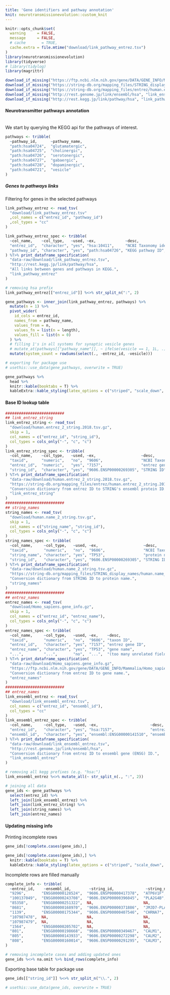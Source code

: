 ```yaml
---
title: 'Gene identifiers and pathway annotation'
knit: neurotransmissionevolution::custom_knit
---
```

```r
knitr::opts_chunk$set(
  warning     = FALSE,
  message     = FALSE,
  # cache       = TRUE,
  cache.extra = file.mtime("download/link_pathway_entrez.tsv")
)
library(neurotransmissionevolution)
library(tidyverse)
# library(tidylog)
library(magrittr)
```

```r
download_if_missing("https://ftp.ncbi.nlm.nih.gov/gene/DATA/GENE_INFO/Mammalia/Homo_sapiens.gene_info.gz")
download_if_missing("https://string-db.org/mapping_files/STRING_display_names/human.name_2_string.tsv.gz")
download_if_missing("https://string-db.org/mapping_files/entrez/human.entrez_2_string.2018.tsv.gz")
download_if_missing("http://rest.genome.jp/link/ensembl/hsa", "link_ensembl_entrez.tsv")
download_if_missing("http://rest.kegg.jp/link/pathway/hsa", "link_pathway_entrez.tsv")
```

#### Neurotransmitter pathways annotation
` `  
We start by querying the KEGG api for the pathways of interest.
```r
pathways <- tribble(
  ~pathway_id,      ~pathway_name, 
  "path:hsa04724",  "glutamatergic",
  "path:hsa04725",  "cholinergic",  
  "path:hsa04726",  "serotonergic", 
  "path:hsa04727",  "gabaergic",    
  "path:hsa04728",  "dopaminergic", 
  "path:hsa04721",  "vesicle"
)
```

##### Genes to pathways links
Filtering for genes in the selected pathways
```r
link_pathway_entrez <- read_tsv(
  "download/link_pathway_entrez.tsv"
  ,col_names = c("entrez_id", "pathway_id")
  ,col_types = "cc"
)

link_pathway_entrez_spec <- tribble(
  ~col_name,    ~col_type,   ~used, ~ex,             ~desc,
  "entrez_id",  "character", "yes", "hsa:10411",     "NCBI Taxonomy identifier",
  "pathway_id", "character", "yes", "path:hsa04726", "KEGG pathway ID",
) %T>% print_dataframe_specification(
  "data-raw/download/link_pathway_entrez.tsv",
  "http://rest.kegg.jp/link/pathway/hsa",
  "All links between genes and pathways in KEGG.",
  "link_pathway_entrez"
)
```
```r
# removing hsa prefix
link_pathway_entrez[["entrez_id"]] %<>% str_split_n(":", 2)

gene_pathways <- inner_join(link_pathway_entrez, pathways) %>%
  mutate(n = 1) %>%
  pivot_wider(
    id_cols = entrez_id,
    names_from = pathway_name, 
    values_from = n,
    values_fn = list(n = length),
    values_fill = list(n = 0)
  ) %>%
  # filling 1's in all systems for synaptic vesicle genes
  # mutate_at(pathways[["pathway_name"]], ~ ifelse(vesicle == 1, 1L, .)) %>%
  mutate(system_count = rowSums(select(., -entrez_id, -vesicle)))

# exporting for package use
# usethis::use_data(gene_pathways, overwrite = TRUE)
```
```r
gene_pathways %>%
  head %>%
  knitr::kable(booktabs = T) %>%
  kableExtra::kable_styling(latex_options = c("striped", "scale_down", "HOLD_position"))
```


#### Base ID lookup table
```r
##########################
## link_entrez_string
link_entrez_string <- read_tsv(
  "download/human.entrez_2_string.2018.tsv.gz",
  skip = 1,
  col_names = c("entrez_id", "string_id"),
  col_types = cols_only("-", "c", "c")
)
link_entrez_string_spec <- tribble(
  ~col_name,    ~col_type,   ~used, ~ex,                    ~desc,
  "taxid",      "numeric",   "no",  "9606",                 "NCBI Taxonomy ID",
  "entrez_id",  "numeric",   "yes", "7157",                 "entrez gene ID",
  "string_id",  "character", "yes", "9606.ENSP00000269305", "STRING ID",
) %T>% print_dataframe_specification(
  "data-raw/download/human.entrez_2_string.2018.tsv.gz",
  "https://string-db.org/mapping_files/entrez/human.entrez_2_string.2018.tsv.gz",
  "Conversion dictionary from entrez ID to STRING's ensembl protein ID.",
  "link_entrez_string"
)
##########################
## string_names
string_names <- read_tsv(
  "download/human.name_2_string.tsv.gz",
  skip = 1,
  col_names = c("string_name", "string_id"),
  col_types = cols_only("-", "c", "c")
)
string_names_spec <- tribble(
  ~col_name,     ~col_type,   ~used, ~ex,                    ~desc,
  "taxid",       "numeric",   "no",  "9606",                 "NCBI Taxonomy ID",
  "string_name", "character", "yes", "TP53",                 "protein name",
  "string_id",   "character", "yes", "9606.ENSP00000269305", "STRING ID",
) %T>% print_dataframe_specification(
  "data-raw/download/human.name_2_string.tsv.gz",
  "https://string-db.org/mapping_files/STRING_display_names/human.name_2_string.tsv.gz",
  "Conversion dictionary from STRING ID to protein name.",
  "string_names"
)
##########################
## entrez_names
entrez_names <- read_tsv(
  "download/Homo_sapiens.gene_info.gz",
  skip = 1,
  col_names = c("entrez_id", "entrez_name"),
  col_types = cols_only("-", "c", "c")
)
entrez_names_spec <- tribble(
  ~col_name,     ~col_type,   ~used, ~ex,    ~desc,
  "taxid",       "numeric",   "no",  "9606", "taxon ID",
  "entrez_id",   "character", "yes", "7157", "entrez gene ID",
  "entrez_name", "character", "yes", "TP53", "gene name",
  "...",         "...",       "no",  "...",  "(too many unrelated fields)",
) %T>% print_dataframe_specification(
  "data-raw/download/Homo_sapiens.gene_info.gz",
  "https://ftp.ncbi.nlm.nih.gov/gene/DATA/GENE_INFO/Mammalia/Homo_sapiens.gene_info.gz",
  "Conversion dictionary from entrez ID to gene name.",
  "entrez_names"
)
##########################
## entrez_names
link_ensembl_entrez <- read_tsv(
  "download/link_ensembl_entrez.tsv",
  col_names = c("entrez_id", "ensembl_id"),
  col_types = "cc"
)
link_ensembl_entrez_spec <- tribble(
  ~col_name,     ~col_type,   ~used, ~ex,                       ~desc,
  "entrez_id",   "character", "yes", "hsa:7157",                "entrez gene ID",
  "ensembl_id",  "character", "yes", "ensembl:ENSG00000141510", "ensembl gene ID",
) %T>% print_dataframe_specification(
  "data-raw/download/link_ensembl_entrez.tsv",
  "http://rest.genome.jp/link/ensembl/hsa",
  "Conversion dictionary from entrez ID to ensembl gene (ENSG) ID.",
  "link_ensembl_entrez"
)
```
```r
# removing all kegg prefixes (e.g. "hsa:")
link_ensembl_entrez %<>% mutate_all(~ str_split_n(., ":", 2))

# joining all data
gene_ids <- gene_pathways %>%
  select(entrez_id) %>%
  left_join(link_ensembl_entrez) %>%
  left_join(link_entrez_string) %>%
  left_join(string_names) %>%
  left_join(entrez_names)
```

#### Updating missing info

Printing incomplete rows
```r
gene_ids[!complete.cases(gene_ids),]
```
```r
gene_ids[!complete.cases(gene_ids),] %>%
  knitr::kable(booktabs = T) %>%
  kableExtra::kable_styling(latex_options = c("striped", "scale_down", "HOLD_position"))
```

Incomplete rows are filled manually
```r
complete_info <- tribble(
  ~entrez_id,    ~ensembl_id,        ~string_id,              ~string_name,     ~entrez_name,  
  "9296",       "ENSG00000128524",  "9606.ENSP00000417378",  "ATP6V1F",        "ATP6V1F",      
  "100137049",  "ENSG00000243708",  "9606.ENSP00000396045",  "PLA2G4B",        "PLA2G4B",      
  "85358",      "ENSG00000251322",  NA,                      NA,               "SHANK3",       
  "8681",       "ENSG00000168970",  "9606.ENSP00000371886",  "JMJD7-PLA2G4B",  "JMJD7-PLA2G4B",
  "1139",       "ENSG00000175344",  "9606.ENSP00000407546",  "CHRNA7",         "CHRNA7",       
  "107987478",  NA,                 NA,                      NA,               "LOC107987478", 
  "107987479",  NA,                 NA,                      NA,               "LOC107987479", 
  "1564",       "ENSG00000205702",  NA,                      NA,               "CYP2D7",       
  "801",        "ENSG00000198668",  "9606.ENSP00000349467",  "CALM1",          "CALM1",        
  "805",        "ENSG00000143933",  "9606.ENSP00000272298",  "CALM2",          "CALM2",        
  "808",        "ENSG00000160014",  "9606.ENSP00000291295",  "CALM3",          "CALM3"
)

# removing incomplete cases and adding updated ones
gene_ids %<>% na.omit %>% bind_rows(complete_info)
```

Exporting base table for package use
```r
gene_ids[["string_id"]] %<>% str_split_n("\\.", 2)

# usethis::use_data(gene_ids, overwrite = TRUE)
```

